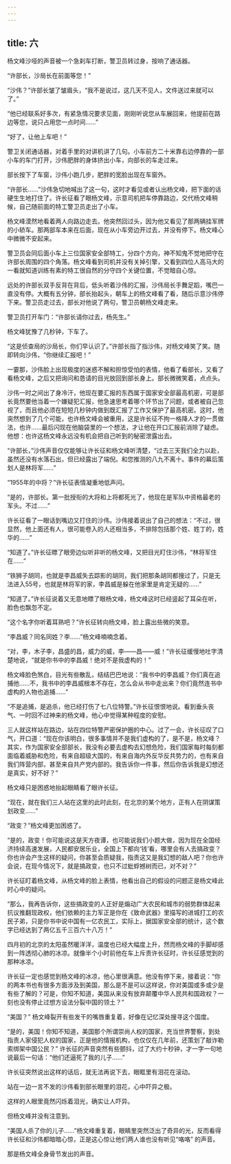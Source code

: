 ```yaml
---
---
---
```

title: 六
---



杨文峰沙哑的声音被一个急刹车打断，警卫员转过身，按响了通话器。

“许部长，沙局长在前面等您！”

“沙伟？”许部长皱了皱眉头，“我不是说过，这几天不见人，文件送过来就可以了。”

“他已经联系好多次，有紧急情况要求见面，刚刚听说您从车展回来，他提前在路边等您，说只占用您一点时间……”

“好了，让他上车吧！”

警卫关闭通话器，对着手里的对讲机讲了几句。小车前方二十米靠右边停靠的一部小车的车门打开，沙伟肥胖的身体挤出小车，向部长的车走过来。

部长按下了车窗，沙伟小跑几步，肥胖的宽脸出现在车窗外。

“许部长……”沙伟急切地喊出了这一句，这时才看见或者认出杨文峰，把下面的话硬生生地打住了。许长征看了眼杨文峰，示意司机把车停靠路边，交代杨文峰稍候，自己随前面的特工警卫员走出了小车。

杨文峰漠然地看着两人向路边走去。他突然回过头，因为他又看见了那两辆挂军牌的小轿车。那两部车本来在后面，现在从小车旁边开过去，并没有停下。杨文峰心中微微不安起来。

警卫员会同后面小车上三位国家安全部特工，分四个方向，神不知鬼不觉地把守在许部长周围的四个角落。杨文峰看到司机并没有关掉引擎，又看到四位人高马大的一看就知道训练有素的特工很自然的分守四个关键位置，不觉暗自心惊。

远处的许部长双手反背在背后，低头听着沙伟的汇报，沙伟局长手舞足蹈，嘴巴一直没有停。大概有五分钟，部长抬起头，朝车上的杨文峰看了看，随后示意沙伟停下来。警卫员走过去，部长对他说了两句，警卫员朝杨文峰走来。

警卫员打开车门：“许部长请你过去，杨先生。”

杨文峰犹豫了几秒钟，下车了。

“这是侦查局的沙局长，你们早认识了。”许部长指了指沙伟，对杨文峰笑了笑。随即转向沙伟，“你继续汇报吧！”

一霎那，沙伟脸上出现极度的迷惑不解和担惊受怕的表情，他看了看部长，又看了看杨文峰，之后又把询问和恳请的目光放回到部长身上。部长微微笑着，点点头。

沙伟一时之间出了身冷汗，他现在要汇报的东西属于国家安全部最高机密，可是部长竟然要他当着一个嫌疑犯汇报，他急速思考着哪个环节出了问题，或者被自己忽视了，而且他必须在短短几秒钟内做到既汇报了工作又保护了最高机密。这时，他突然想到了几个可能，也许杨文峰会被重用，这是许长征不拘一格降人才的一贯做法，也许……最后闪现在他脑袋里的一个想法，才让他在开口汇报前消除了疑虑。他想：也许这杨文峰永远没有机会把自己听到的秘密泄露出去。

“许部长，”沙伟声音仅仅能够让许长征和杨文峰听清楚，“过去三天我们全力以赴，虽然还没有水落石出，但已经露出了端倪。和您推测的八九不离十。事件的幕后策划人是林将军……”

“1955年的中将？”许长征表情凝重地低声问。

“是的，许部长。第一批授衔的大将和上将都死光了，他现在是军队中资格最老的军头。不过……”

许长征看了一眼话到嘴边又打住的沙伟。沙伟接着说出了自己的想法：“不过，很显然，他上面还有人，很可能卷入的人还相当多，不排除包括那个姓、姓丁的，姓华的……”

“知道了。”许长征瞟了眼旁边似听非听的杨文峰，又把目光盯住沙伟，“林将军住在……”

“铁狮子胡同，也就是李昌威失去踪影的胡同，我们把那条胡同都搜过了，只是无法进入55号，也就是林将军的家，李昌威是躲在他家里是肯定无疑的……”

“知道了。”许长征说着又无意地瞟了眼杨文峰，杨文峰这时已经竖起了耳朵在听，脸色也飘忽不定。

“这个名字你听着耳熟吧？”许长征转向杨文峰，脸上露出些微的笑意。

“李昌威？同名同姓？李……”杨文峰喃喃念着。

“对，李，木子李，昌盛的昌，威力的威，李——昌——威！”许长征缓慢地吐字清楚地说，“就是你书中的李昌威！绝对不是我虚构的！”

杨文峰脸色煞白，目光有些散乱，结结巴巴地说：“我书中的李昌威？你们真在追捕他……不，我书中的李昌威根本不存在，怎么会从书中走出来？你们竟然连书中虚构的人物也追捕……”

“不是追捕，是追杀，他已经打伤了七八位特警。”许长征恨恨地说。看到垂头丧气、一时回不过神来的杨文峰，他心中觉得某种程度的安慰。

三人就这样站在路边，站在四位特警严密保护圈的中心。过了一会，许长征叹了口气，开口道：“现在你该明白，很多事情并不是我们虚构的了，是不是，杨文峰？其实，作为国家安全部部长，我没有必要去虚构去幻想危险，我们国家每时每刻都面临着威胁和危险，有来自超级大国的，有来自海内外反华反共势力的，也有来自我们阵营内部，甚至来自共产党内部的。我告诉你一件事，然后你告诉我是幻想还是真实，好不好？”

杨文峰只是困惑地抬起眼睛看了眼许长征。

“现在，就在我们三人站在这里的此时此刻，在北京的某个地方，正有人在阴谋策划政变……”

“政变？”杨文峰更加困惑了。

“是的，政变！你可能说这是天方夜谭，也可能说我们小题大做，因为现在全国经济持续高速发展，人民都安居乐业，全国上下都向‘钱’看，哪里会有人去搞政变？你也许会产生这样的疑问，你甚至会质疑我，指责这又是我幻想的敌人吧？你也许会说，在现今情况下，就是搞政变，也只不过蚍蜉撼树而已，对不对？”

许长征盯着杨文峰，从杨文峰的脸上表情，他看出自己的假设的问题正是杨文峰此时心中的疑问。

“那么，我再告诉你，这些搞政变的人正好是煽动广大农民和城市的弱势群体起来抗议推翻现政权，他们依赖的主力军正是你在《致命武器》里描写的进城打工的农民子弟，只是你书中说中国有一亿农民工，实际上，据国家安全部的统计，这个数字已经达到了两亿五千三百六十八万！”

四月初的北京的太阳虽然暖洋洋，温度也已经大幅度上升，然而杨文峰的手脚却感到一阵透彻心肺的冰凉。就像半个小时前他在车上斥责许长征时，许长征感觉到的那种冰凉。

许长征一定也感觉到杨文峰的冰凉，他心里很满意。他没有停下来，接着说：“你的两本书也有很多方面涉及到美国，那么是不是可以这样说，你对美国或多或少是有些了解的？可是，你知不知道，美国从来没有放弃颠覆中华人民共和国政权？一刻也没有停止过想方设法分裂中国的领土？”

“美国？” 杨文峰裂开有些发干的嘴唇重复着，好像在记忆深处搜寻这个国度。

“是的，美国！你知不知道，美国那个所谓崇尚人权的国家，充当世界警察，到处指责人家侵犯人权的国家，正是他的情报机构，也仅仅在几年前，还策划了敲诈勒索绑架中国公民？” 许长征的声音突然有些颤抖，过了大约十秒钟，才一字一句地说最后一句话：“他们还逼死了我的儿子……”

许长征突然说出这样的话后，就无法再说下去，眼眶里有泪花在滚动。

站在一边一言不发的沙伟看到部长眼里的泪花，心中吓异之极。

这样的人眼里竟然闪烁着泪光，确实让人吓异。

但杨文峰并没有注意到。

“美国人杀了你的儿子……”杨文峰重复着，眼睛里突然泛出了奇异的光，反而看得许长征和沙伟都暗暗心惊，正是这心惊让他们两人谁也没有听见“咯咯” 的声音。

那是杨文峰全身骨节发出的声音。